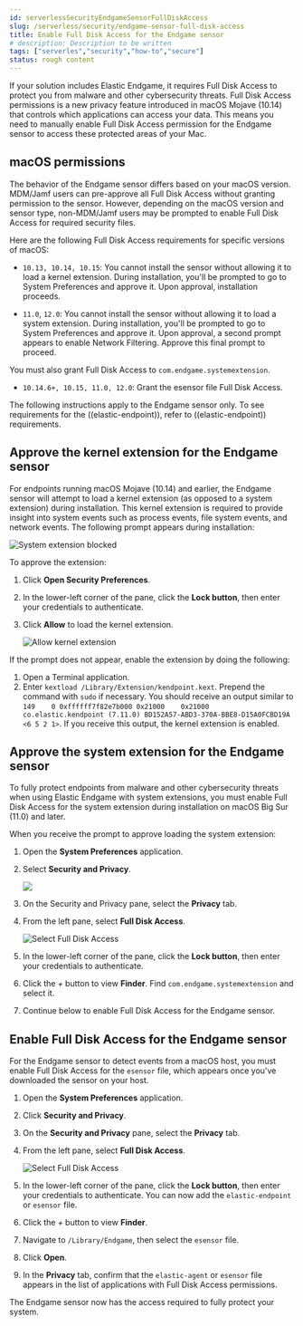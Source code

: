 ```yaml
---
id: serverlessSecurityEndgameSensorFullDiskAccess
slug: /serverless/security/endgame-sensor-full-disk-access
title: Enable Full Disk Access for the Endgame sensor
# description: Description to be written
tags: ["serverles","security","how-to","secure"]
status: rough content
---
```



<RoughContent />

<div id="endgame-sensor-full-disk-access"></div>

If your solution includes Elastic Endgame, it requires Full Disk Access to protect you from malware and other cybersecurity threats. Full Disk Access permissions is a new privacy feature introduced in macOS Mojave (10.14) that controls which applications can access your data. This means you need to manually enable Full Disk Access permission for the Endgame sensor to access these protected areas of your Mac.

<div id="macos-permissions"></div>

## macOS permissions

The behavior of the Endgame sensor differs based on your macOS version. MDM/Jamf users can pre-approve all Full Disk Access without granting permission to the sensor. However, depending on the macOS version and sensor type, non-MDM/Jamf users may be prompted to enable Full Disk Access for required security files.

Here are the following Full Disk Access requirements for specific versions of macOS:

- `10.13, 10.14, 10.15`: You cannot install the sensor without allowing it to load a <DocLink id="serverlessSecurityEndgameSensorFullDiskAccess" section="approve-the-kernel-extension-for-the-endgame-sensor">kernel extension</DocLink>. During installation, you'll be prompted to go to System Preferences and approve it. Upon approval, installation proceeds.

- `11.0`, `12.0`: You cannot install the sensor without allowing it to load a <DocLink id="serverlessSecurityEndgameSensorFullDiskAccess" section="approve-the-system-extension-for-the-endgame-sensor">system extension</DocLink>. During installation, you'll be prompted to go to System Preferences and approve it. Upon approval, a second prompt appears to enable Network Filtering. Approve this final prompt to proceed.

You must also grant Full Disk Access to `com.endgame.systemextension`.

- `10.14.6+, 10.15, 11.0, 12.0`: Grant the <DocLink id="serverlessSecurityEndgameSensorFullDiskAccess" section="enable-full-disk-access-for-the-endgame-sensor">esensor file</DocLink> Full Disk Access.

<DocCallOut title="Note">
The following instructions apply to the Endgame sensor only. To see requirements for the ((elastic-endpoint)), refer to <DocLink id="serverlessSecurityElasticEndpointDeployReqs">((elastic-endpoint)) requirements</DocLink>.
</DocCallOut>

<div id="kernel-ext-approval-endgame"></div>

## Approve the kernel extension for the Endgame sensor

For endpoints running macOS Mojave (10.14) and earlier, the Endgame sensor will attempt to load a kernel extension (as opposed to a system extension) during installation. This kernel extension is required to provide insight into system events such as process events, file system events, and network events. The following prompt appears during installation:

![System extension blocked](../images/endgame-sensor-full-disk-access/-getting-started-fda-sys-ext-blocked.png)

To approve the extension:

1. Click **Open Security Preferences**.
1. In the lower-left corner of the pane, click the **Lock button**, then enter your credentials to authenticate.
1. Click **Allow** to load the kernel extension.

    ![Allow kernel extension](../images/endgame-sensor-full-disk-access/-getting-started-fda-allow-kernel-ext.png)

If the prompt does not appear, enable the extension by doing the following:

1. Open a Terminal application.
1. Enter `kextload /Library/Extension/kendpoint.kext`. Prepend the command with `sudo` if necessary.
    You should receive an output similar to `149    0 0xffffff7f82e7b000 0x21000    0x21000    co.elastic.kendpoint (7.11.0) BD152A57-ABD3-370A-BBE8-D15A0FCBD19A <6 5 2 1>`. If you receive this output, the kernel extension is enabled.

<div id="system-extension"></div>

## Approve the system extension for the Endgame sensor

To fully protect endpoints from malware and other cybersecurity threats when using Elastic Endgame with system extensions, you must enable Full Disk Access for the system extension during installation on macOS Big Sur (11.0) and later.

When you receive the prompt to approve loading the system extension:

1. Open the **System Preferences** application.
1. Select **Security and Privacy**.

    ![](../images/endgame-sensor-full-disk-access/-getting-started-fda-sec-privacy-pane.png)

1. On the Security and Privacy pane, select the **Privacy** tab.

1. From the left pane, select **Full Disk Access**.

    ![Select Full Disk Access](../images/endgame-sensor-full-disk-access/-getting-started-fda-select-fda.png)

1. In the lower-left corner of the pane, click the **Lock button**, then enter your credentials to authenticate.
1. Click the *+* button to view **Finder**. Find  `com.endgame.systemextension` and select it.
1. Continue below to enable Full Disk Access for the Endgame sensor.

<div id="endpoint-endgame-sensor"></div>

## Enable Full Disk Access for the Endgame sensor

For the Endgame sensor to detect events from a macOS host, you must enable Full Disk Access for the `esensor` file, which appears once you've downloaded the sensor on your host.

1. Open the **System Preferences** application.
1. Click **Security and Privacy**.
1. On the **Security and Privacy** pane, select the **Privacy** tab.
1. From the left pane, select **Full Disk Access**.

    ![Select Full Disk Access](../images/endgame-sensor-full-disk-access/-getting-started-fda-select-fda.png)

1. In the lower-left corner of the pane, click the **Lock button**, then enter your credentials to authenticate. You can now add the `elastic-endpoint` or `esensor` file.
1. Click the *+* button to view **Finder**.
1. Navigate to `/Library/Endgame`, then select the `esensor` file.
1. Click **Open**.
1. In the **Privacy** tab, confirm that the `elastic-agent` or `esensor` file appears in the list of applications with Full Disk Access permissions.

The Endgame sensor now has the access required to fully protect your system.
